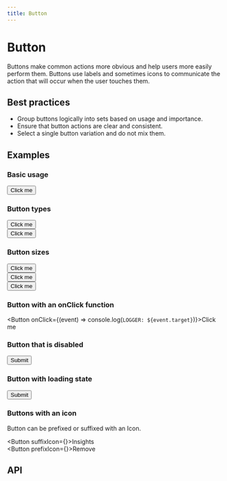 ```yaml
---
title: Button
---
```



# Button

Buttons make common actions more obvious and help users more easily perform them. Buttons use labels and sometimes icons to communicate the action that will occur when the user touches them.

## Best practices

- Group buttons logically into sets based on usage and importance.
- Ensure that button actions are clear and consistent.
- Select a single button variation and do not mix them.

## Examples

### Basic usage


<Button>Click me</Button>


### Button types


<Button type="primary">Click me</Button>
<br />
<Button type="secondary">Click me</Button>


### Button sizes


<Button size="normal">Click me</Button>
<br />
<Button size="small">Click me</Button>
<br />
<Button size="large">Click me</Button>


### Button with an onClick function


<Button onClick={(event) => console.log(`LOGGER: ${event.target}`)}>Click me</Button>


### Button that is disabled


<Button isDisabled>Submit</Button>


### Button with loading state


<Button isLoading>Submit</Button>


### Buttons with an icon

Button can be prefixed or suffixed with an Icon.


<Button suffixIcon={<Activity />}>Insights</Button>
<br />
<Button prefixIcon={<Trash2 />}>Remove</Button>


## API
<!--
<Props of={Button} /> -->
